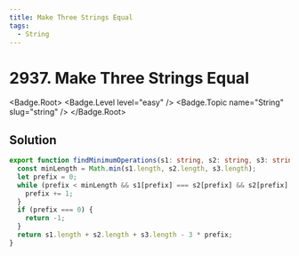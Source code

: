 ```yaml
---
title: Make Three Strings Equal
tags:
  - String
---
```


# 2937. Make Three Strings Equal

<Badge.Root>
  <Badge.Level level="easy" />
  <Badge.Topic name="String" slug="string" />
</Badge.Root>

## Solution

```typescript filename="solution.ts" copy
export function findMinimumOperations(s1: string, s2: string, s3: string): number {
  const minLength = Math.min(s1.length, s2.length, s3.length);
  let prefix = 0;
  while (prefix < minLength && s1[prefix] === s2[prefix] && s2[prefix] === s3[prefix]) {
    prefix += 1;
  }
  if (prefix === 0) {
    return -1;
  }
  return s1.length + s2.length + s3.length - 3 * prefix;
}
```

<ProblemLink
  codingSite="leetcode"
  href="https://leetcode.com/problems/make-three-strings-equal"
  title="Make Three Strings Equal"
/>
